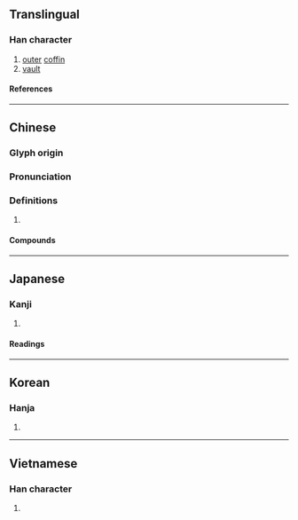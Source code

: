 {{also|椁}}
{{character info/new}}
==Translingual==

===Han character===
{{Han char|rn=75|rad=木|as=11|sn=15|four=47927|canj=DYDL|ids=⿰木郭}}

# [[outer]] [[coffin]]
# [[vault]]

====References====
{{Han ref|kx=0547.050|dkj=15362|dj=0935.020|hdz=21268.010|uh=69E8}}

----

==Chinese==
{{zh-forms|s=椁}}

===Glyph origin===
{{Han etym}}

===Pronunciation===
{{zh-pron
|m=guǒ
|c=gwok3
|mc=y
|oc=y
|cat=
}}

===Definitions===
{{zh-hanzi}}

# {{rfdef|zh}}

====Compounds====
{{zh-der|棺槨}}

----

==Japanese==

===Kanji===
{{ja-kanji|grade=|rs=木11}}

# {{rfdef|ja|sort=木11}}

====Readings====
{{ja-readings
|on=かく
|kun=そとひつぎ
}}

----

==Korean==

===Hanja===
{{ko-hanja|곽}}

# {{rfdef|ko|sort=木11}}

----

==Vietnamese==

===Han character===
{{vi-readings|rs=木11|reading=quạch}}

# {{rfdef|vi|sort=木11}}